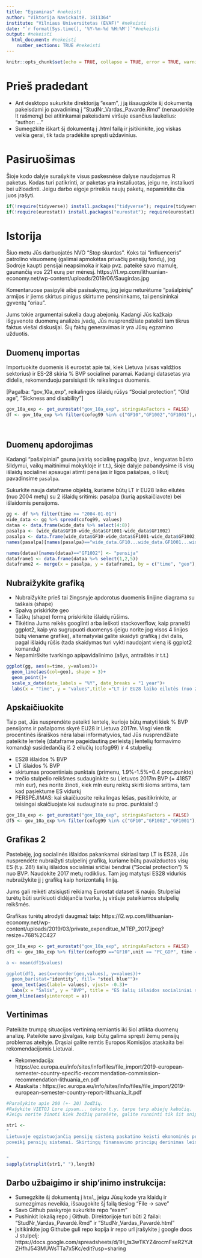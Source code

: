 ```yaml
---
title: "Egzaminas" #nekeisti
author: "Viktorija Navickaitė. 1811364" 
institute: "Vilniaus Universitetas (EVAF)" #nekeisti 
date: "`r format(Sys.time(), '%Y-%m-%d %H:%M')`"#nekeisti
output: #nekeisti
  html_document: #nekeisti
    number_sections: TRUE #nekeisti
---
```


```r
knitr::opts_chunk$set(echo = TRUE, collapse = TRUE, error = TRUE, warning = FALSE, message = FALSE)
```

# Prieš pradedant
* Ant desktopo sukurkite direktoriją "exam", į ją išsaugokite šį dokumentą pakeisdami jo pavadinimą į "StudNr_Vardas_Pavarde.Rmd" (nenaudokite lt rašmenų) bei atitinkamai pakeisdami viršuje esančius laukelius: "author: ..."
* Sumegzkite iškart šį dokumentą į .html failą ir įsitikinkite, jog viskas veikia gerai, tik tada pradėkite spręsti uždavinius.


# Pasiruošimas
Šioje kodo dalyje surašykite visus paskesnėse dalyse naudojamus R paketus. Kodas turi patikrinti, ar paketas yra instaliuotas, jeigu ne, instaliuoti bei užloadinti. Jeigu darbo eigoje prireikia naujų paketų, nepamirkite čia juos įrašyti.

```r
if(!require(tidyverse)) install.packages("tidyverse"); require(tidyverse)
if(!require(eurostat)) install.packages("eurostat"); require(eurostat)

```


# Istorija
Šiuo metu Jūs darbuojatės NVO "Stop skurdas". Koks tai "influenceris" patrolino visuomenę (galimai apmokėtas privačių pensijų fondų), jog Sodroje kaupti pensijai neapsimoka ir kaip pvz. pateikė savo mamulę, gaunančią vos 221 eurą per mėnesį. 
https://i1.wp.com/lithuanian-economy.net/wp-content/uploads/2019/06/Saugirdas.jpg


Komentaruose pasipylė aibė pasisakymų, jog jeigu neturėtume "pašalpinių" armijos ir jiems skirtus pinigus skirtume pensininkams, tai pensininkai gyventų "oriau".  

Jums tokie argumentai sukelia daug abejonių. Kadangi Jūs kažkaip išgyvenote  duomenų analizės įvadą, Jūs nusprendžiate pateikti tam tikrus faktus viešai diskusijai. Šių faktų generavimas ir yra Jūsų egzamino užduotis.


## Duomenų importas
Importuokite duomenis iš eurostat apie tai, kiek Lietuva (visas valdžios sektorius) ir ES-28 skiria % BVP socialinei paramai. Kadangi datasetas yra didelis, rekomenduoju parsisiųsti tik reikalingus duomenis. 

[Pagalba: "gov_10a_exp", reikalingos išlaidų rūšys "Social protection", "Old age", "Sickness and disability"]

```r
gov_10a_exp <- get_eurostat("gov_10a_exp", stringsAsFactors = FALSE)
df <- gov_10a_exp %>% filter(cofog99 %in% c("GF10","GF1002","GF1001"),unit == "PC_GDP", na_item == "TE", sector == "S13", geo %in% c("LT", "EU28"))
                             
                             
```


## Duomenų apdorojimas
Kadangi "pašalpiniai" gauna įvairią socialinę pagalbą (pvz., lengvatas būsto šildymui, vaikų maitinimui mokykloje ir t.t.), šioje dalyje pabandysime iš visų išlaidų socialinei apsaugai atimti pensijas ir ligos pašalpas, o likutį pavadinsime `pasalpa`. 

Sukurkite nauja dataframe objektą, kuriame būtų LT ir EU28 laiko eilutės (nuo 2004 metų) su 2 išlaidų sritimis: pasalpa (kurią apskaičiavote) bei išlaidomis pensijoms.


```r
gg <- df %>% filter(time >= "2004-01-01")
wide_data <- gg %>% spread(cofog99, values)  
dataa <- data.frame(wide_data %>% select(4:8))
pasalpa <- (wide_data$GF10-wide_data$GF1001-wide_data$GF1002)
pasalpa <- data.frame(wide_data$GF10-wide_data$GF1001-wide_data$GF1002, time = wide_data$time, geo = wide_data$geo)
names(pasalpa)[names(pasalpa)=="wide_data.GF10...wide_data.GF1001...wide_data.GF1002"] <- "pasalpa"

names(dataa)[names(dataa)=="GF1002"] <- "pensija"
dataframe1 <- data.frame(dataa %>% select(1,2,5))
dataframe2 <- merge(x = pasalpa, y = dataframe1, by = c("time", "geo"), all = TRUE)


```





## Nubraižykite grafiką

* Nubraižykite prieš tai žingsnyje apdorotus duomenis linijine diagrama su taškais (shape) 
* Spalvą priskirkite geo
* Taškų (shape) formą priskirkite išlaidų rūšims. 
* Tikėtina Jums reikės googlinti arba ieškoti stackoverflow, kaip pranešti ggplot2, kaip yra sugrupuoti duomenys (jeigu norite jog visos 4 linijos būtų viename grafike), alternatyviai galite skaidyti grafiką į dvi dalis, pagal išlaidų rūšis (tada skaidymas turi vykti naudojant vieną iš ggplot2 komandų)
* Nepamirškite tvarkingo apipavidalinimo (ašys, antraštės ir t.t.)

```r
ggplot(gg, aes(x=time, y=values))+
  geom_line(aes(col=geo), shape = 3)+
  geom_point()+
  scale_x_date(date_labels = "%Y", date_breaks = "1 year")+
  labs(x = "Time", y = "values",title ="LT ir EU28 laiko eilutės (nuo 2004 metų) su 2 išlaidų sritimis", subtitle = "Šaltinis: Eurostat (gov_10a_exp)")

```



## Apskaičiuokite

Taip pat, Jūs nusprendėte pateikti lentelę, kurioje būtų matyti kiek % BVP pensijoms ir pašalpoms skyrė EU28 ir Lietuva 2017m.
Visgi vien tik procentinės išraiškos nėra labai informatyvios, tad Jūs nusprendžiate pateikite lentelę (dataframe pageidautiną perleistą į lentelių formavimo komandą) susidedančią iš 2 eilučių (cofog99) ir 4 stulpelių:

* ES28 išlaidos % BVP
* LT išlaidos % BVP
* skirtumas procentiniais punktais (primenu, 1.9%-1.5%=0.4 proc.punkto)
* trečio stulpelio reikšmes sudauginkite su Lietuvos 2017m BVP (= 41857 mln eur), nes norite žinoti, kiek mln eurų reiktų skirti šioms sritims, tam kad pasiektume ES vidurkį
* PERSPĖJIMAS: kai skaičiuosite reikalingas lėšas, pasitikrinkite, ar teisingai skaičiuojate  kai sudauginate su proc. punktais! :)

```r
gov_10a_exp <- get_eurostat("gov_10a_exp", stringsAsFactors = FALSE)
df5 <- gov_10a_exp %>% filter(cofog99 %in% c("GF10","GF1002","GF1001"),unit == "PC_GDP", geo %in% c("LT", "EU28", time == "2017-01-01"))
```


## Grafikas 2 

Pastebėję, jog socialinės išlaidos pakankamai skiriasi tarp LT is ES28, Jūs nusprendėte nubraižyti stulpelinį grafiką, kuriame būtų pavaizduotos visų ES (t.y. 28!) šalių išlaidos socialiniai sričiai bendrai ("Social protection") % nuo BVP. Naudokite 2017 metų rodiklius. Tam jog matytųsi ES28 vidurkis nubraižykite jį į grafiką kaip horizontalią liniją.

Jums gali reikėti atsisiųsti reikiamą Eurostat dataset iš naujo. 
Stulpeliai turėtų būti surikiuoti didėjančia tvarka, jų viršuje pateikiamos  stulpelių reikšmės.

Grafikas turėtų atrodyti daugmaž taip: https://i2.wp.com/lithuanian-economy.net/wp-content/uploads/2019/03/private_expenditue_MTEP_2017.jpeg?resize=768%2C427


```r
gov_10a_exp <- get_eurostat("gov_10a_exp", stringsAsFactors = FALSE)
df1 <- gov_10a_exp %>% filter(cofog99 =="GF10",unit == "PC_GDP", time == "2017-01-01", geo %in% c("BE", "BG", "CZ", "DK", "DE", "EE", "IE", "EL", "ES", "FR", "HR", "IT", "CY", "LV", "LT", "LU", "HU", "MT", "NL", "AT", "PL", "PT", "RO", "SI", "SK", "FI", "SE", "UK"), na_item == "TE", sector == "S13)

a <- mean(df1$values)

ggplot(df1, aes(x=reorder(geo,values), y=values))+
  geom_bar(stat="identity", fill= "steel blue"")+
  geom_text(aes(label= values), vjust= -0.3)+
  labs(x = "Šalis", y = "BVP", title = "ES šalių išlaidos socialiniai sričiai bendrai nuo BVP", subtitle = "gov_10a_exp")+
geom_hline(aes(yintercept = a))


```


## Vertinimas
Pateikite trumpą situacijos vertinimą remiantis iki šiol atlikta duomenų analizę. Pateikite savo įžvalgas, kaip būtų galima spręsti žemų pensijų  problemas ateityje. Drąsiai galite remtis Europos Komisijos ataskaita bei rekomendacijomis Lietuvai. 

* Rekomendacija: https://ec.europa.eu/info/sites/info/files/file_import/2019-european-semester-country-specific-recommendation-commission-recommendation-lithuania_en.pdf
* Ataskaita : https://ec.europa.eu/info/sites/info/files/file_import/2019-european-semester-country-report-lithuania_lt.pdf

```r
#Parašykite apie 200 (+- 20) žodžių. 
#Rašykite VIETOJ Lore ipsum... teksto t.y. tarpe tarp abiejų kabučių.
#Jeigu norite žinoti kiek žodžių parašėte, galite runninti tik šit snippet' jo kampytyje nuspaudę ant žalio trikampio rodančio į dešinę

str1 <- 
"
Lietuvoje egzistuojančią pensijų sistemą paskatino keisti ekonominės priežastys. Visuomenės senėjimas ir gimstamumo mažėjimas yra demografinės priežastys, skatinusios keisti egzistavusį pensijų sistemos modelį. Pastaraisiais metais pensijimio amžiaus ir darbingo amžiaus žmonių santykis didėjo. Remiantis ES Komisijos ateities prognozėmis ES valstybėse ir toliau vystysis visuomenės senėjimo tendencijos.Iki 2050 m. pensijinio amžiaus ir darbingo amžiaus asmenų santykis išaugs daugiau nei 2 kartus. Tad pencininkų atsiras kur kas daugiau.  Norint užtikrinti finansinį tvarumą reikia mažini išlaidas. o tai reiškia, kad reikia mažinti ir pencijas. Bet vis dėlto galima sušvelninti šią problemą. Dalį problemų galima įveikti diversifikuojant pensijų sistemą, keičiant jos finansavimo ir valdymo principus. Tinkamos pensijų sistemos struktūros pasirinkimaS, kaip ir minėjau, gali jas tik sušvelninti, bet ne panaikinti. Turint perskirstomąją dalį, pagrįstą individualiu taupymu, galima sušvelninti blogėjančios demografinės padėties
poveikį pensijų sistemai. Skirtingų finansavimo principų derinimas leis minimaliai apsaugoti skurdžiausius gyventojus ir, nedidinat įmokų, užtikrinti didesnes išmokas sistemos dalyviams, tai yra padidinti darbo užmokesčio pakeitimo pensijų koeficientą. Taip pat, siūloma įdiegti pensijų fondus.Šio fondo tikslas pakeisti pencijų sistemą taip, kad pencininkai gautų didesmes pajamas nei iki šiol. Žmonės, kurie kaups daugiau nei numatytieji 3 proc., galės pasinaudoti gyventojų pajamų mokesčio lengvata – šių įmokų dydžiu bus mažinamos apmokestinamosios pajamos, vadinasi, deklaravus pajamas bus galima susigrąžinti dalį sumokėto gyventojų pajamų mokesčio.


"
sapply(strsplit(str1," "),length)
```







## Darbo užbaigimo ir ship'inimo instrukcija:
* Sumegzkite šį dokumentą į `html`, jeigu Jūsų kode yra klaidų ir sumezgimas neveikia, išsaugokite šį failą tiesiog "File -> save"
* Savo Github paskyroje sukurkite repo "exam"
* Pushinkit lokalią repo į Github. Direktorijoje turi būti 2 failai: "StudNr_Vardas_Pavardė.Rmd" ir "StudNr_Vardas_Pavardė.html"
* Įsitikinkite jog Githube guli repo kopija ir repo url įrašykite į google docs J stulpelį: https://docs.google.com/spreadsheets/d/1H_ts3wTKYZ4rocmFseR2YJtZHfhJ543MUWsTTa7x5Kc/edit?usp=sharing

